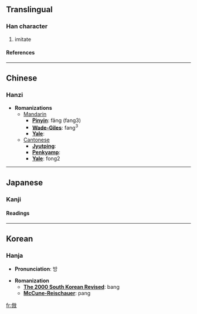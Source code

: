 {{see|仿}}

==Translingual==
===Han character===
{{Han char|rad=人|as=08|sn=10|four=2824<sub>0</sub>|canj=人卜尸大 (OYSK)}}
# imitate
====References====
{{Han ref|kx=0108.140|dkj=00785|dj=0231.040|hdz=10183.020|uh=5023|ud=20515|bh=ADC0|bd=44480}}
----

==Chinese==
===Hanzi===


* '''Romanizations'''
** [[Mandarin]]
*** '''[[Pinyin]]''': fǎng (fang3)
*** '''[[Wade-Giles]]''': fang<sup>3</sup>
*** '''[[Yale]]''': 
**[[Cantonese]]
***'''[[Jyutping]]''':
***'''[[Penkyamp]]''': 
***'''[[Yale]]''': fong2


----
==Japanese==
===Kanji===

{{ja-kanji|grade=|rs=人08}}
====Readings====
{{ja-readings|on=[[ほう]] (hō)|kun=[[ならう]] (narau)}}


----
==Korean==
===Hanja===

* '''Pronunciation''': 방

* '''Romanization'''
** '''[[The 2000 South Korean Revised Romanization|The 2000 South Korean Revised]]''': bang
** '''[[McCune-Reischauer]]''': pang


[[fr:倣]]